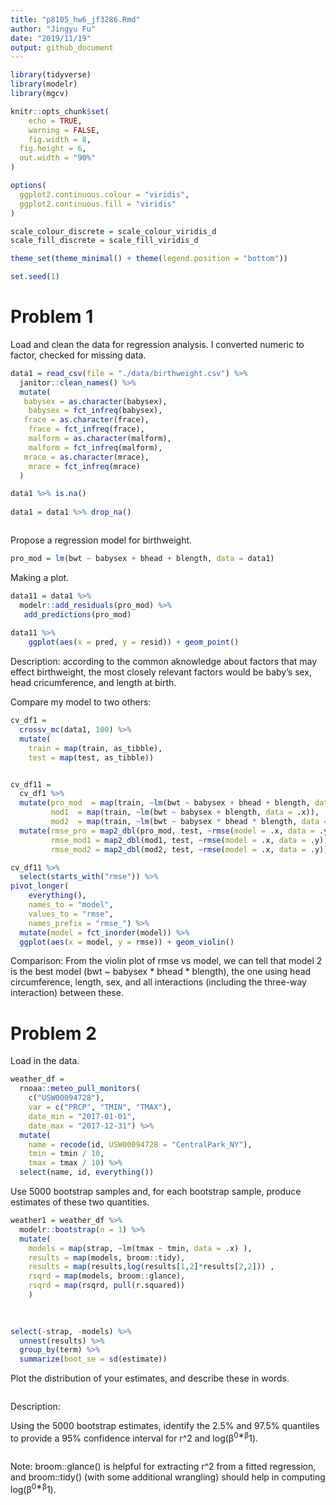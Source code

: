 ```yaml
---
title: "p8105_hw6_jf3286.Rmd"
author: "Jingyu Fu"
date: "2019/11/19"
output: github_document
---
```


```r
library(tidyverse)
library(modelr)
library(mgcv)

knitr::opts_chunk$set(
	echo = TRUE,
	warning = FALSE,
	fig.width = 8, 
  fig.height = 6,
  out.width = "90%"
)

options(
  ggplot2.continuous.colour = "viridis",
  ggplot2.continuous.fill = "viridis"
)

scale_colour_discrete = scale_colour_viridis_d
scale_fill_discrete = scale_fill_viridis_d

theme_set(theme_minimal() + theme(legend.position = "bottom"))

set.seed(1)
```



# Problem 1

Load and clean the data for regression analysis. I converted numeric to factor, checked for missing data.

```r
data1 = read_csv(file = "./data/birthweight.csv") %>% 
  janitor::clean_names() %>% 
  mutate(
   babysex = as.character(babysex),
    babysex = fct_infreq(babysex),
   frace = as.character(frace),
    frace = fct_infreq(frace),
    malform = as.character(malform),
    malform = fct_infreq(malform),
   mrace = as.character(mrace),
    mrace = fct_infreq(mrace)
  )

data1 %>% is.na()
  
data1 = data1 %>% drop_na()



```


Propose a regression model for birthweight. 

```r
pro_mod = lm(bwt ~ babysex + bhead + blength, data = data1)
```

Making a plot.

```r
data11 = data1 %>% 
  modelr::add_residuals(pro_mod) %>% 
   add_predictions(pro_mod) 
   
data11 %>% 
    ggplot(aes(x = pred, y = resid)) + geom_point()

```
Description: according to the common aknowledge about factors that may effect birthweight, the most closely relevant factors would be baby's sex, head cricumference, and length at birth. 



Compare my model to two others:

```r
cv_df1 =
  crossv_mc(data1, 100) %>% 
  mutate(
    train = map(train, as_tibble),
    test = map(test, as_tibble))


cv_df11 = 
  cv_df1 %>% 
  mutate(pro_mod  = map(train, ~lm(bwt ~ babysex + bhead + blength, data = .x)),
         mod1  = map(train, ~lm(bwt ~ babysex + blength, data = .x)),
         mod2  = map(train, ~lm(bwt ~ babysex * bhead * blength, data = .x))) %>% 
  mutate(rmse_pro = map2_dbl(pro_mod, test, ~rmse(model = .x, data = .y)),
         rmse_mod1 = map2_dbl(mod1, test, ~rmse(model = .x, data = .y)),
         rmse_mod2 = map2_dbl(mod2, test, ~rmse(model = .x, data = .y)))

cv_df11 %>% 
  select(starts_with("rmse")) %>% 
pivot_longer(
    everything(),
    names_to = "model", 
    values_to = "rmse",
    names_prefix = "rmse_") %>% 
  mutate(model = fct_inorder(model)) %>% 
  ggplot(aes(x = model, y = rmse)) + geom_violin()
```
Comparison: From the violin plot of rmse vs model, we can tell that model 2 is the best model (bwt ~ babysex * bhead * blength), the one using head circumference, length, sex, and all interactions (including the three-way interaction) between these.


# Problem 2

Load in the data.

```r
weather_df = 
  rnoaa::meteo_pull_monitors(
    c("USW00094728"),
    var = c("PRCP", "TMIN", "TMAX"), 
    date_min = "2017-01-01",
    date_max = "2017-12-31") %>%
  mutate(
    name = recode(id, USW00094728 = "CentralPark_NY"),
    tmin = tmin / 10,
    tmax = tmax / 10) %>%
  select(name, id, everything())

```
Use 5000 bootstrap samples and, for each bootstrap sample, produce estimates of these two quantities. 
```r
weather1 = weather_df %>% 
  modelr::bootstrap(n = 1) %>% 
  mutate(
    models = map(strap, ~lm(tmax ~ tmin, data = .x) ),
    results = map(models, broom::tidy),
    results = map(results,log(results[1,2]*results[2,2])) ,
    rsqrd = map(models, broom::glance),
    rsqrd = map(rsqrd, pull(r.squared))
    )
      
  

select(-strap, -models) %>% 
  unnest(results) %>% 
  group_by(term) %>% 
  summarize(boot_se = sd(estimate))
```



Plot the distribution of your estimates, and describe these in words. 
```r

```
Description: 


Using the 5000 bootstrap estimates, identify the 2.5% and 97.5% quantiles to provide a 95% confidence interval for r^2 and log(β^0∗β^1). 
```r

```



Note: broom::glance() is helpful for extracting r^2 from a fitted regression, and broom::tidy() (with some additional wrangling) should help in computing log(β^0∗β^1).

